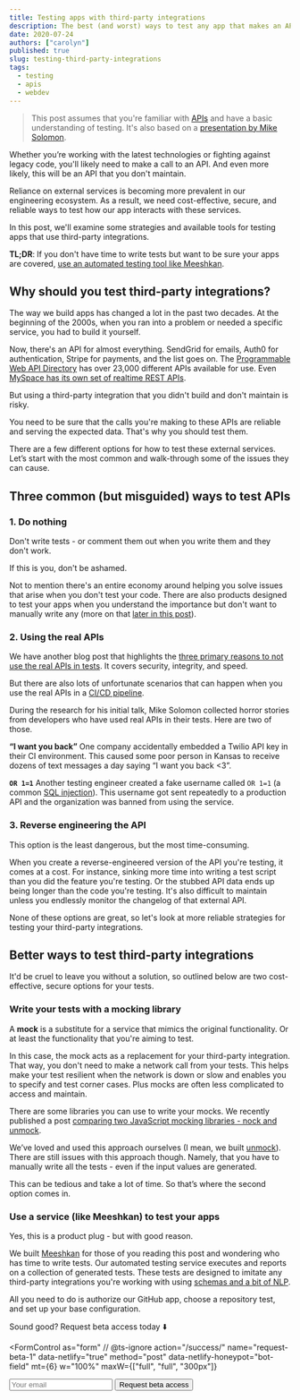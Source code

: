 ```yaml
---
title: Testing apps with third-party integrations
description: The best (and worst) ways to test any app that makes an API call to a third-party integration or service.
date: 2020-07-24
authors: ["carolyn"]
published: true
slug: testing-third-party-integrations
tags:
  - testing
  - apis
  - webdev
---
```



> This post assumes that you're familiar with [APIs](https://www.programmableweb.com/api-university/what-are-apis-and-how-do-they-work) and have a basic understanding of testing. It's also based on a [presentation by Mike Solomon](https://www.youtube.com/watch?v=KFiSEQtTdpk&t=779s).

Whether you’re working with the latest technologies or fighting against legacy code, you'll likely need to make a call to an API. And even more likely, this will be an API that you don't maintain.

Reliance on external services is becoming more prevalent in our engineering ecosystem. As a result, we need cost-effective, secure, and reliable ways to test how our app interacts with these services.

In this post, we'll examine some strategies and available tools for testing apps that use third-party integrations.

**TL;DR**: If you don't have time to write tests but want to be sure your apps are covered, [use an automated testing tool like Meeshkan](#use-a-service-like-meeshkan-to-test-your-apps).

## Why should you test third-party integrations?

The way we build apps has changed a lot in the past two decades. At the beginning of the 2000s, when you ran into a problem or needed a specific service, you had to build it yourself.

Now, there's an API for almost everything. SendGrid for emails, Auth0 for authentication, Stripe for payments, and the list goes on. The [Programmable Web API Directory](https://www.programmableweb.com/apis/directory) has over 23,000 different APIs available for use. Even [MySpace has its own set of realtime REST APIs](https://www.programmableweb.com/api/myspace-rest-api).

But using a third-party integration that you didn't build and don't maintain is risky.

You need to be sure that the calls you're making to these APIs are reliable and serving the expected data. That's why you should test them.

There are a few different options for how to test these external services. Let’s start with the most common and walk-through some of the issues they can cause.

## Three common (but misguided) ways to test APIs

### 1. Do nothing

Don't write tests - or comment them out when you write them and they don't work.

If this is you, don't be ashamed.

Not to mention there's an entire economy around helping you solve issues that arise when you don't test your code. There are also products designed to test your apps when you understand the importance but don't want to manually write any (more on that [later in this post](#use-a-service-like-meeshkan-to-test-your-apps)).

### 2. Using the real APIs

We have another blog post that highlights the [three primary reasons to not use the real APIs in tests](/blog/why-not-use-real-apis-in-tests/). It covers security, integrity, and speed.

But there are also lots of unfortunate scenarios that can happen when you use the real APIs in a [CI/CD pipeline](https://www.infoworld.com/article/3271126/what-is-cicd-continuous-integration-and-continuous-delivery-explained.html).

During the research for his initial talk, Mike Solomon collected horror stories from developers who have used real APIs in their tests. Here are two of those.

**“I want you back”**
One company accidentally embedded a Twilio API key in their CI environment. This caused some poor person in Kansas to receive dozens of text messages a day saying “I want you back <3”.

**`OR 1=1`**
Another testing engineer created a fake username called `OR 1=1` (a common [SQL injection](https://developer.mozilla.org/en-US/docs/Glossary/SQL_Injection)). This username got sent repeatedly to a production API and the organization was banned from using the service.

### 3. Reverse engineering the API

This option is the least dangerous, but the most time-consuming.

When you create a reverse-engineered version of the API you're testing, it comes at a cost. For instance, sinking more time into writing a test script than you did the feature you're testing. Or the stubbed API data ends up being longer than the code you're testing. It's also difficult to maintain unless you endlessly monitor the changelog of that external API.

None of these options are great, so let's look at more reliable strategies for testing your third-party integrations.

## Better ways to test third-party integrations

It'd be cruel to leave you without a solution, so outlined below are two cost-effective, secure options for your tests.

### Write your tests with a mocking library

A **mock** is a substitute for a service that mimics the original functionality. Or at least the functionality that you're aiming to test.

In this case, the mock acts as a replacement for your third-party integration. That way, you don't need to make a network call from your tests. This helps make your test resilient when the network is down or slow and enables you to specify and test corner cases. Plus mocks are often less complicated to access and maintain.

There are some libraries you can use to write your mocks. We recently published a post [comparing two JavaScript mocking libraries - nock and unmock](https://meeshkan.com/blog/unmock-vs-nock/).

We’ve loved and used this approach ourselves (I mean, we built [unmock](https://github.com/meeshkan/unmock-js)). There are still issues with this approach though. Namely, that you have to manually write all the tests - even if the input values are generated.

This can be tedious and take a lot of time. So that’s where the second option comes in.

### Use a service (like Meeshkan) to test your apps

Yes, this is a product plug - but with good reason.

We built [Meeshkan](/) for those of you reading this post and wondering who has time to write tests. Our automated testing service executes and reports on a collection of generated tests. These tests are designed to imitate any third-party integrations you're working with using [schemas and a bit of NLP](/docs/how-meeshkan-works/).

All you need to do is authorize our GitHub app, choose a repository test, and set up your base configuration.

Sound good? Request beta access today ⬇️

<FormControl
  as="form"
  // @ts-ignore
  action="/success/"
  name="request-beta-1"
  data-netlify="true"
  method="post"
  data-netlify-honeypot="bot-field"
  mt={6}
  w="100%"
  maxW={["full", "full", "300px"]}
>
  <input type="hidden" name="bot-field" />
  <input type="hidden" name="form-name" value="request-beta-blog" />
  <Input
    type="email"
    name="email"
    aria-label="Enter your business email"
    borderRadius="sm"
    placeholder="Your email"
    fontWeight={500}
    bg="transparent"
    mb={4}
  />
  <Button
    variantColor="red"
    borderRadius="sm"
    fontWeight={700}
    type="submit"
    w="100%"
  >
    Request beta access
  </Button>
</FormControl>